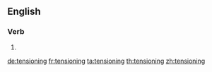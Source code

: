 ==English==

===Verb===
{{head|en|present participle}}

# {{present participle of|tension|lang=en}}

[[de:tensioning]]
[[fr:tensioning]]
[[ta:tensioning]]
[[th:tensioning]]
[[zh:tensioning]]